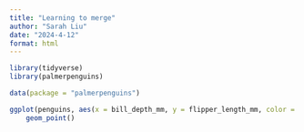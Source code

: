 ```yaml
---
title: "Learning to merge"
author: "Sarah Liu"
date: "2024-4-12"
format: html
---
```


```r
library(tidyverse)
library(palmerpenguins)

data(package = "palmerpenguins")

ggplot(penguins, aes(x = bill_depth_mm, y = flipper_length_mm, color = species)) +
    geom_point()
```

